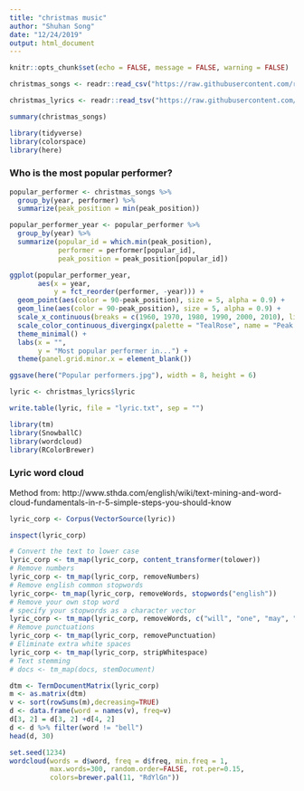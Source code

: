 ```yaml
---
title: "christmas music"
author: "Shuhan Song"
date: "12/24/2019"
output: html_document
---
```


```r
knitr::opts_chunk$set(echo = FALSE, message = FALSE, warning = FALSE)
```

```r
christmas_songs <- readr::read_csv("https://raw.githubusercontent.com/rfordatascience/tidytuesday/master/data/2019/2019-12-24/christmas_songs.csv")

christmas_lyrics <- readr::read_tsv("https://raw.githubusercontent.com/rfordatascience/tidytuesday/master/data/2019/2019-12-24/christmas_lyrics.tsv")

summary(christmas_songs)
```

```r
library(tidyverse)
library(colorspace)
library(here)
```

### Who is the most popular performer?

```r
popular_performer <- christmas_songs %>% 
  group_by(year, performer) %>% 
  summarize(peak_position = min(peak_position))

popular_performer_year <- popular_performer %>% 
  group_by(year) %>% 
  summarize(popular_id = which.min(peak_position),
            performer = performer[popular_id],
            peak_position = peak_position[popular_id])

ggplot(popular_performer_year,
       aes(x = year, 
           y = fct_reorder(performer, -year))) +
  geom_point(aes(color = 90-peak_position), size = 5, alpha = 0.9) +
  geom_line(aes(color = 90-peak_position), size = 5, alpha = 0.9) +
  scale_x_continuous(breaks = c(1960, 1970, 1980, 1990, 2000, 2010), limits = c(1958, 2017)) +
  scale_color_continuous_divergingx(palette = "TealRose", name = "Peak position", labels = c("90", "70", "50", "30", "10")) +
  theme_minimal() +
  labs(x = "", 
       y = "Most popular performer in...") +
  theme(panel.grid.minor.x = element_blank())

ggsave(here("Popular performers.jpg"), width = 8, height = 6)
```

```r
lyric <- christmas_lyrics$lyric

write.table(lyric, file = "lyric.txt", sep = "")
```

```r
library(tm)
library(SnowballC)
library(wordcloud)
library(RColorBrewer)
```

### Lyric word cloud

Method from: http://www.sthda.com/english/wiki/text-mining-and-word-cloud-fundamentals-in-r-5-simple-steps-you-should-know

```r
lyric_corp <- Corpus(VectorSource(lyric))

inspect(lyric_corp)
```

```r
# Convert the text to lower case
lyric_corp <- tm_map(lyric_corp, content_transformer(tolower))
# Remove numbers
lyric_corp <- tm_map(lyric_corp, removeNumbers)
# Remove english common stopwords
lyric_corp<- tm_map(lyric_corp, removeWords, stopwords("english"))
# Remove your own stop word
# specify your stopwords as a character vector
lyric_corp <- tm_map(lyric_corp, removeWords, c("will", "one", "may", "can")) 
# Remove punctuations
lyric_corp <- tm_map(lyric_corp, removePunctuation)
# Eliminate extra white spaces
lyric_corp <- tm_map(lyric_corp, stripWhitespace)
# Text stemming
# docs <- tm_map(docs, stemDocument)
```

```r
dtm <- TermDocumentMatrix(lyric_corp)
m <- as.matrix(dtm)
v <- sort(rowSums(m),decreasing=TRUE)
d <- data.frame(word = names(v), freq=v)
d[3, 2] = d[3, 2] +d[4, 2]
d <- d %>% filter(word != "bell")
head(d, 30)
```
```r
set.seed(1234)
wordcloud(words = d$word, freq = d$freq, min.freq = 1,
          max.words=300, random.order=FALSE, rot.per=0.15, 
          colors=brewer.pal(11, "RdYlGn"))

```

